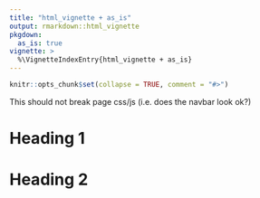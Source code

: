 ```yaml
---
title: "html_vignette + as_is"
output: rmarkdown::html_vignette
pkgdown:
  as_is: true
vignette: >
  %\VignetteIndexEntry{html_vignette + as_is}
---
```


```r
knitr::opts_chunk$set(collapse = TRUE, comment = "#>")
```

This should not break page css/js (i.e. does the navbar look ok?)

# Heading 1

# Heading 2


